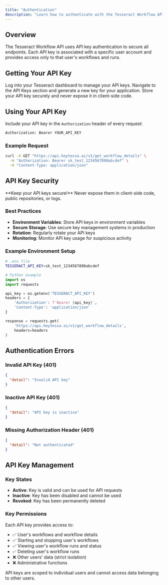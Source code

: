 ---
title: "Authentication"
description: "Learn how to authenticate with the Tesseract Workflow API"
---

## Overview

The Tesseract Workflow API uses API key authentication to secure all endpoints. Each API key is associated with a specific user account and provides access only to that user's workflows and runs.

## Getting Your API Key

<Steps>
  <Step title="Access Your Dashboard">
    Log into your Tesseract dashboard to manage your API keys.
  </Step>
  <Step title="Generate API Key">
    Navigate to the API Keys section and generate a new key for your application.
  </Step>
  <Step title="Store Securely">
    Store your API key securely and never expose it in client-side code.
  </Step>
</Steps>

## Using Your API Key

Include your API key in the `Authorization` header of every request:

```bash
Authorization: Bearer YOUR_API_KEY
```

### Example Request

```bash
curl -X GET "https://api.heytessa.ai/v1/get_workflow_details" \
  -H "Authorization: Bearer sk_test_1234567890abcdef" \
  -H "Content-Type: application/json"
```

## API Key Security

<Warning>
  **Keep your API keys secure!** Never expose them in client-side code, public repositories, or logs.
</Warning>

### Best Practices

- **Environment Variables**: Store API keys in environment variables
- **Secure Storage**: Use secure key management systems in production
- **Rotation**: Regularly rotate your API keys
- **Monitoring**: Monitor API key usage for suspicious activity

### Example Environment Setup

```bash
# .env file
TESSERACT_API_KEY=sk_test_1234567890abcdef
```

```python
# Python example
import os
import requests

api_key = os.getenv('TESSERACT_API_KEY')
headers = {
    'Authorization': f'Bearer {api_key}',
    'Content-Type': 'application/json'
}

response = requests.get(
    'https://api.heytessa.ai/v1/get_workflow_details',
    headers=headers
)
```

## Authentication Errors

### Invalid API Key (401)

```json
{
  "detail": "Invalid API key"
}
```

### Inactive API Key (401)

```json
{
  "detail": "API key is inactive"
}
```

### Missing Authorization Header (401)

```json
{
  "detail": "Not authenticated"
}
```

## API Key Management

### Key States

- **Active**: Key is valid and can be used for API requests
- **Inactive**: Key has been disabled and cannot be used
- **Revoked**: Key has been permanently deleted

### Key Permissions

Each API key provides access to:

- ✅ User's workflows and workflow details
- ✅ Starting and stopping user's workflows
- ✅ Viewing user's workflow runs and status
- ✅ Deleting user's workflow runs
- ❌ Other users' data (strict isolation)
- ❌ Administrative functions

<Note>
  API keys are scoped to individual users and cannot access data belonging to other users.
</Note> 